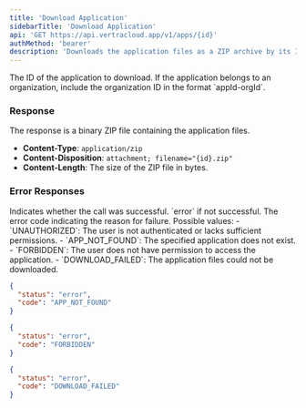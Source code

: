 ```yaml
---
title: 'Download Application'
sidebarTitle: 'Download Application'
api: 'GET https://api.vertracloud.app/v1/apps/{id}'
authMethod: 'bearer'
description: 'Downloads the application files as a ZIP archive by its ID.'
---
```


<ParamField path="id" type="string" required>
  The ID of the application to download. If the application belongs to an organization, include the organization ID in the format `appId-orgId`.
</ParamField>

### Response

The response is a binary ZIP file containing the application files.

- **Content-Type**: `application/zip`
- **Content-Disposition**: `attachment; filename="{id}.zip"`
- **Content-Length**: The size of the ZIP file in bytes.

### Error Responses

<ResponseField name="status" type="string">
  Indicates whether the call was successful. `error` if not successful.
</ResponseField>

<ResponseField name="code" type="string">
  The error code indicating the reason for failure. Possible values:
  - `UNAUTHORIZED`: The user is not authenticated or lacks sufficient permissions.
  - `APP_NOT_FOUND`: The specified application does not exist.
  - `FORBIDDEN`: The user does not have permission to access the application.
  - `DOWNLOAD_FAILED`: The application files could not be downloaded.
</ResponseField>

<ResponseExample>

```json Error Response (404)
{
  "status": "error",
  "code": "APP_NOT_FOUND"
}
```

```json Error Response (403)
{
  "status": "error",
  "code": "FORBIDDEN"
}
```

```json Error Response (400)
{
  "status": "error",
  "code": "DOWNLOAD_FAILED"
}
```

</ResponseExample>